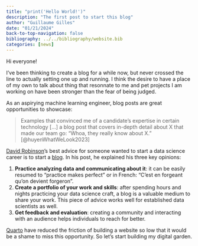 ```yaml
---
title: "print('Hello World!')"
description: "The first post to start this blog"
author: "Guillaume Gilles"
date: "01/21/2024"
back-to-top-navigation: false
bibliography: ../../bibliography/website.bib
categories: [news]
---
```


Hi everyone!

I’ve been thinking to create a blog for a while now, but never crossed the line to actually setting one up and running. I think the desire to have a place of my own to talk about thing that resonnate to me and pet projects I am working on have been stronger than the fear of being judged.

As an aspirying machine learning engineer, blog posts are great opportunities to showcase:

> Examples that convinced me of a candidate’s expertise in certain technology [...] a blog post that covers in-depth detail about X that made our team go: “Whoa, they really know about X.” [@huyenWhatWeLook2023]

[David Robinson](http://varianceexplained.org/about/)'s best advice for someone wanted to start a data science career is to start a [blog](http://varianceexplained.org/r/start-blog/). In his post, he explained his three key opinions:

1. **Practice analyzing data and communicating about it**: it can be easily resumed to "practice makes perfect" or in French: "C'est en forgeant qu'on devient forgeron".
2. **Create a portfolio of your work and skills**: after spending hours and nights practicing your data science craft, a blog is a valuable medium to share your work. This piece of advice works well for established data scientists as well.
3. **Get feedback and evaluation**: creating a community and interacting with an audience helps individuals to reach for better.

[Quarto](https://quarto.org) have reduced the friction of building a website so low that it would be a shame to miss this opportunity. So let’s start building my digital garden.